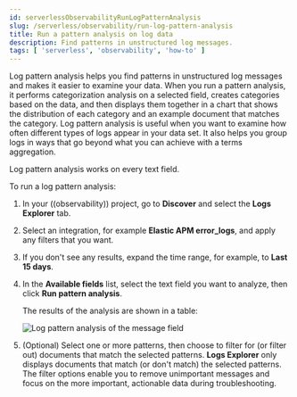 ```yaml
---
id: serverlessObservabilityRunLogPatternAnalysis
slug: /serverless/observability/run-log-pattern-analysis
title: Run a pattern analysis on log data
description: Find patterns in unstructured log messages.
tags: [ 'serverless', 'observability', 'how-to' ]
---
```


<p><DocBadge template="technical preview" /></p>

<DocCallOut template="technical_preview" />

Log pattern analysis helps you find patterns in unstructured log messages and makes it easier to examine your data.
When you run a pattern analysis, it performs categorization analysis on a selected field,
creates categories based on the data, and then displays them together in a chart that shows the distribution of each category and an example document that matches the category.
Log pattern analysis is useful when you want to examine how often different types of logs appear in your data set.
It also helps you group logs in ways that go beyond what you can achieve with a terms aggregation.

Log pattern analysis works on every text field.

To run a log pattern analysis:

1. In your ((observability)) project, go to **Discover** and select the **Logs Explorer** tab.

1. Select an integration, for example **Elastic APM error_logs**, and apply any filters that you want.

1. If you don't see any results, expand the time range, for example, to **Last 15 days**.

1. In the **Available fields** list, select the text field you want to analyze, then click **Run pattern analysis**.

    <DocImage size="l" url="../images/run-log-pattern-analysis.png" alt="Run log pattern analysis" />

    The results of the analysis are shown in a table:

    ![Log pattern analysis of the message field ](../images/log-pattern-analysis.png)

1. (Optional) Select one or more patterns, then choose to filter for (or filter out) documents that match the selected patterns.
**Logs Explorer** only displays documents that match (or don't match) the selected patterns.
The filter options enable you to remove unimportant messages and focus on the more important, actionable data during troubleshooting.
